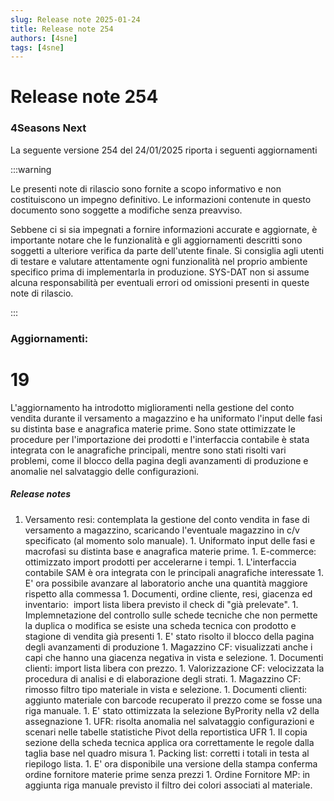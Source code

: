 ```yaml
---
slug: Release note 2025-01-24
title: Release note 254
authors: [4sne]
tags: [4sne]
---
```


# Release note 254

### 4Seasons Next

La seguente versione 254 del 24/01/2025 riporta i seguenti aggiornamenti

:::warning

Le presenti note di rilascio sono fornite a scopo informativo e non costituiscono un impegno definitivo. Le informazioni contenute in questo documento sono soggette a modifiche senza preavviso.

Sebbene ci si sia impegnati a fornire informazioni accurate e aggiornate, è importante notare che le funzionalità e gli aggiornamenti descritti sono soggetti a ulteriore verifica da parte dell'utente finale.  Si consiglia agli utenti di testare e valutare attentamente ogni funzionalità nel proprio ambiente specifico prima di implementarla in produzione.
SYS-DAT non si assume alcuna responsabilità per eventuali errori od omissioni presenti in queste note di rilascio.

:::


<!-- truncate -->

### Aggiornamenti:        

#  19

L'aggiornamento ha introdotto miglioramenti nella gestione del conto vendita durante il versamento a magazzino e ha uniformato l'input delle fasi su distinta base e anagrafica materie prime. Sono state ottimizzate le procedure per l'importazione dei prodotti e l'interfaccia contabile è stata integrata con le anagrafiche principali, mentre sono stati risolti vari problemi, come il blocco della pagina degli avanzamenti di produzione e anomalie nel salvataggio delle configurazioni.


##### Release notes

1. Versamento resi: contemplata la gestione del conto vendita in fase di versamento a magazzino, scaricando l'eventuale magazzino in c/v specificato (al momento solo manuale). 1. Uniformato input delle fasi e macrofasi su distinta base e anagrafica materie prime. 1. E-commerce: ottimizzato&nbsp;import prodotti per accelerarne i tempi. 1. L'interfaccia contabile SAM è ora integrata con le principali anagrafiche interessate 1. E' ora possibile avanzare al laboratorio anche una quantità maggiore rispetto alla commessa 1. Documenti, ordine cliente, resi, giacenza ed inventario:&nbsp; import lista libera previsto il check di &quot;già prelevate&quot;. 1. Implemnetazione del controllo sulle schede tecniche che non permette la duplica o modifica se esiste una scheda tecnica con prodotto e stagione di vendita già presenti  1. E' stato risolto il blocco della pagina degli avanzamenti di produzione 1. Magazzino CF: visualizzati anche i capi che hanno una giacenza negativa in&nbsp;vista e selezione. 1. Documenti clienti: import lista libera con prezzo. 1. Valorizzazione CF: velocizzata la procedura di analisi e di elaborazione degli strati. 1. Magazzino CF: rimosso filtro tipo materiale in vista e selezione. 1. Documenti clienti: aggiunto materiale con barcode recuperato il prezzo come se fosse una riga manuale.  1. E' stato ottimizzata la selezione ByPrority nella v2 della assegnazione 1. UFR: risolta anomalia nel salvataggio configurazioni e scenari nelle tabelle statistiche Pivot della reportistica UFR 1. Il copia sezione della scheda tecnica applica ora correttamente le regole dalla taglia base nel quadro misura 1. Packing list: corretti i totali in testa al riepilogo lista. 1. E' ora disponibile una versione della stampa conferma ordine fornitore materie prime senza prezzi 1. Ordine Fornitore MP: in aggiunta riga manuale previsto il filtro dei colori associati al materiale. 
